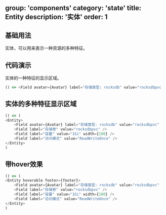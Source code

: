 group: 'components'
category: 'state'
title: Entity
description: '实体'
order: 1
---

## 基础用法

实体，可以用来表示一种资源的多种特征。

## 代码演示

实体的一种特征的显示区域。

```js live=true
() => <Field avatar={Avatar} label="存储类型: rocksdb" value="rocksdbpvc" />
```

## 实体的多种特征显示区域

```js live=true
() => (
<Entity>
    <Field avatar={Avatar} label="存储类型: rocksdb" value="rocksdbpvc" />
    <Field label="存储卷" value="rocksdbpvc" />
    <Field label="容量" value="1Gi" width={100} />
    <Field label="访问模式" value="ReadWriteOnce" />
</Entity>
)
```

## 带hover效果

```js live=true
() => (
<Entity hoverable footer={footer}>
    <Field avatar={Avatar} label="存储类型: rocksdb" value="rocksdbpvc" />
    <Field label="存储卷" value="rocksdbpvc" />
    <Field label="容量" value="1Gi" width={100} />
    <Field label="访问模式" value="ReadWriteOnce" />
</Entity>
)
```
